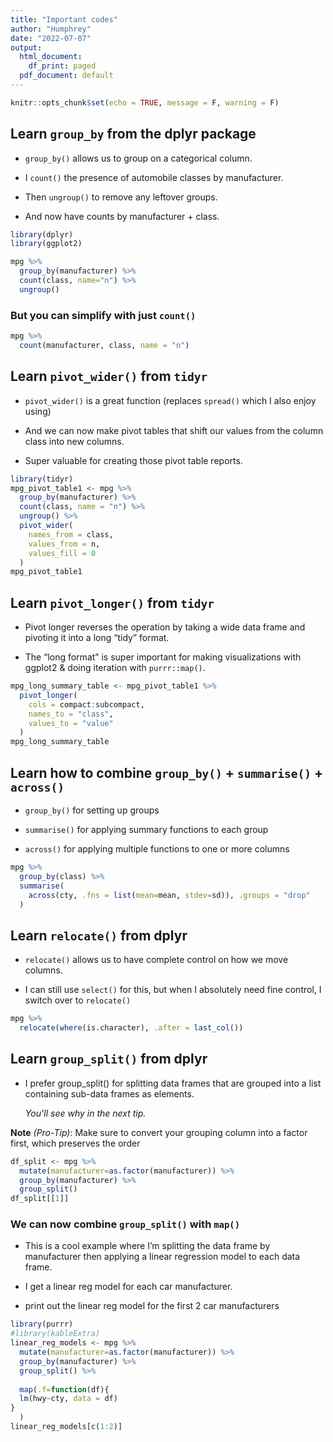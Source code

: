 ```yaml
---
title: "Important codes"
author: "Humphrey"
date: "2022-07-07"
output:
  html_document:
    df_print: paged
  pdf_document: default
---
```


```r
knitr::opts_chunk$set(echo = TRUE, message = F, warning = F)
```

## Learn `group_by` from the dplyr package

-   `group_by()` allows us to group on a categorical column.

-   I `count()` the presence of automobile classes by manufacturer.

-   Then `ungroup()` to remove any leftover groups.

-   And now have counts by manufacturer + class.

```r
library(dplyr)
library(ggplot2)

mpg %>% 
  group_by(manufacturer) %>% 
  count(class, name="n") %>% 
  ungroup()
```

### But you can simplify with just `count()`

```r
mpg %>% 
  count(manufacturer, class, name = "n")
```

## Learn `pivot_wider()` from `tidyr`

-   `pivot_wider()` is a great function (replaces `spread()` which I also enjoy using)

-   And we can now make pivot tables that shift our values from the column class into new columns.

-   Super valuable for creating those pivot table reports.

```r
library(tidyr)
mpg_pivot_table1 <- mpg %>% 
  group_by(manufacturer) %>% 
  count(class, name = "n") %>% 
  ungroup() %>% 
  pivot_wider(
    names_from = class,
    values_from = n,
    values_fill = 0
  )
mpg_pivot_table1
```

## Learn `pivot_longer()` from `tidyr`

-   Pivot longer reverses the operation by taking a wide data frame and pivoting it into a long "tidy" format.

-   The "long format" is super important for making visualizations with ggplot2 & doing iteration with `purrr::map()`.

```r
mpg_long_summary_table <- mpg_pivot_table1 %>% 
  pivot_longer(
    cols = compact:subcompact,
    names_to = "class",
    values_to = "value"
  )
mpg_long_summary_table
```

## Learn how to combine `group_by()` + `summarise()` + `across()`

-   `group_by()` for setting up groups

-   `summarise()` for applying summary functions to each group

-   `across()` for applying multiple functions to one or more columns

```r
mpg %>%
  group_by(class) %>% 
  summarise(
    across(cty, .fns = list(mean=mean, stdev=sd)), .groups = "drop"
  )
```

## Learn `relocate()` from dplyr

-   `relocate()` allows us to have complete control on how we move columns.

-   I can still use `select()` for this, but when I absolutely need fine control, I switch over to `relocate()`

```r
mpg %>% 
  relocate(where(is.character), .after = last_col())
```

## Learn `group_split()` from dplyr

-   I prefer group_split() for splitting data frames that are grouped into a list containing sub-data frames as elements.

    *You'll see why in the next tip.*

**Note** *(Pro-Tip)*: Make sure to convert your grouping column into a factor first, which preserves the order

```r
df_split <- mpg %>% 
  mutate(manufacturer=as.factor(manufacturer)) %>% 
  group_by(manufacturer) %>% 
  group_split()
df_split[[1]]
```

### We can now combine `group_split()` with `map()`

-   This is a cool example where I'm splitting the data frame by manufacturer then applying a linear regression model to each data frame.

-   I get a linear reg model for each car manufacturer.

-   print out the linear reg model for the first 2 car manufacturers

```r
library(purrr)
#library(kableExtra)
linear_reg_models <- mpg %>% 
  mutate(manufacturer=as.factor(manufacturer)) %>% 
  group_by(manufacturer) %>% 
  group_split() %>% 
  
  map(.f=function(df){
  lm(hwy~cty, data = df)
}
  )
linear_reg_models[c(1:2)]
```
